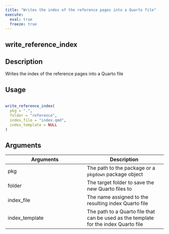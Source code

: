 ```yaml
---
title: "Writes the index of the reference pages into a Quarto file"
execute:
  eval: true
  freeze: true
---
```


## write_reference_index

## Description
 Writes the index of the reference pages into a Quarto file 


## Usage
```r
 
write_reference_index( 
  pkg = ".", 
  folder = "reference", 
  index_file = "index.qmd", 
  index_template = NULL 
) 
```

## Arguments
|Arguments|Description|
|---|---|
| pkg | The path to the package or a `pkgdown` package object |
| folder | The target folder to save the new Quarto files to |
| index_file | The name assigned to the resulting index Quarto file |
| index_template | The path to a Quarto file that can be used as the template for the index Quarto file |







